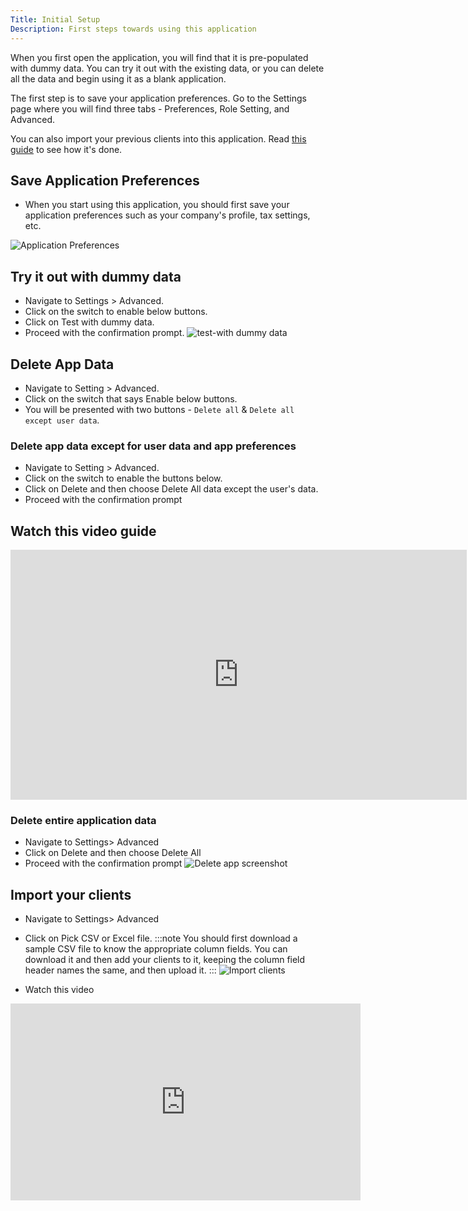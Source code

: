 ```yaml
---
Title: Initial Setup
Description: First steps towards using this application
---
```



When you first open the application, you will find that it is pre-populated with dummy data.
You can try it out with the existing data, or you can delete all the data and begin using it as a blank application.

The first step is to save your application preferences.
Go to the Settings page where you will find three tabs - Preferences, Role Setting, and Advanced.

You can also import your previous clients into this application.
Read [this guide](/guides/) to see how it's done.

## Save Application Preferences

- When you start using this application, you should first save your application preferences such as your company's profile, tax settings, etc.

![Application Preferences](../../../assets/guides/initial-setup/application-prefs.png)

## Try it out with dummy data

- Navigate to Settings > Advanced.
- Click on the switch to enable below buttons.
- Click on Test with dummy data.
- Proceed with the confirmation prompt.
  ![test-with dummy data](../../../assets/guides/initial-setup/test-with-dymmy-data.png)

## Delete App Data

- Navigate to Setting > Advanced.
- Click on the switch that says Enable below buttons.
- You will be presented with two buttons - `Delete all` & `Delete all except user data`.

### Delete app data except for user data and app preferences

- Navigate to Setting > Advanced.
- Click on the switch to enable the buttons below.
- Click on Delete and then choose Delete All data except the user's data.
- Proceed with the confirmation prompt

## Watch this video guide

<div class="not-content ml-10">
  <iframe
    width="730"
    height="400"
    src="https://www.youtube.com/embed/HuGzHHk8B_M"
    title="YouTube video player"
    frameborder="0"
    allow=""
    allowfullscreen
  ></iframe>
</div>

### Delete entire application data

- Navigate to Settings> Advanced
- Click on Delete and then choose Delete All
- Proceed with the confirmation prompt
  ![Delete app screenshot](../../../assets/guides/initial-setup/delete-app.png)

## Import your clients

- Navigate to Settings> Advanced
- Click on Pick CSV or Excel file.
  :::note
  You should first download a sample CSV file to know the appropriate column fields. You can download it and then add your clients to it, keeping the column field header names the same, and then upload it.
  :::
  ![Import clients](../../../assets/guides/initial-setup/import-clients.png)

- Watch this video

<div class="not-content ml-10">
  <iframe
    width="560"
    height="315"
    src="https://www.youtube.com/embed/nzhbdm83hrk?si=plLXueui_T2TFY3F"
    title="YouTube video player"
    frameborder="0"
    allow=""
    allowfullscreen
  ></iframe>
</div>
<div class="not-content">
  <Comments />
</div>

